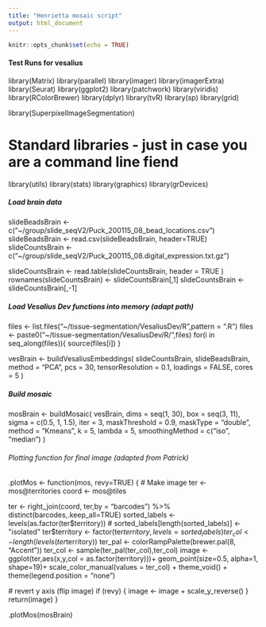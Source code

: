 ```yaml
---
title: "Henrietta mosaic script"
output: html_document
---
```


```r
knitr::opts_chunk$set(echo = TRUE)
```

#### Test Runs for vesalius
library(Matrix)
library(parallel)
library(imager)
library(imagerExtra)
library(Seurat)
library(ggplot2)
library(patchwork)
library(viridis)
library(RColorBrewer)
library(dplyr)
library(tvR)
library(sp)
library(grid)

library(SuperpixelImageSegmentation)

# Standard libraries - just in case you are a command line fiend
library(utils)
library(stats)
library(graphics)
library(grDevices)


##### Load brain data
slideBeadsBrain <-c("~/group/slide_seqV2/Puck_200115_08_bead_locations.csv")
slideBeadsBrain <- read.csv(slideBeadsBrain, header=TRUE)
slideCountsBrain <- c("~/group/slide_seqV2/Puck_200115_08.digital_expression.txt.gz")

slideCountsBrain <- read.table(slideCountsBrain, header = TRUE )
rownames(slideCountsBrain) <- slideCountsBrain[,1]
slideCountsBrain <- slideCountsBrain[,-1]

##### Load Vesalius Dev functions into memory (adapt path)
files <- list.files("~/tissue-segmentation/VesaliusDev/R",pattern = ".R")
files <- paste0("~/tissue-segmentation/VesaliusDev/R/",files)
for(i in seq_along(files)){
  source(files[i])
}


vesBrain <- buildVesaliusEmbeddings(
  slideCountsBrain,
  slideBeadsBrain,
  method = "PCA",
  pcs = 30,
  tensorResolution = 0.1,
  loadings = FALSE,
  cores = 5
)

##### Build mosaic
mosBrain <- buildMosaic(
  vesBrain,
  dims = seq(1, 30),
  box = seq(3, 11),
  sigma = c(0.5, 1, 1.5),
  iter = 3,
  maskThreshold = 0.9,
  maskType = "double",
  method = "Kmeans",
  k = 5,
  lambda = 5,
  smoothingMethod = c("iso", "median")
)


###### Plotting function for final image (adapted from Patrick)
.plotMos <- function(mos, revy=TRUE) {
  # Make image
  ter <- mos@territories
  coord <- mos@tiles
  
  ter <- right_join(coord, ter,by = "barcodes") %>% distinct(barcodes,.keep_all=TRUE)
  sorted_labels <- levels(as.factor(ter$territory))
  # sorted_labels[length(sorted_labels)] <- "isolated"
  ter$territory <- factor(ter$territory, levels = sorted_labels)
  ter_col <- length(levels(ter$territory))
  ter_pal <- colorRampPalette(brewer.pal(8, "Accent"))
  ter_col <- sample(ter_pal(ter_col),ter_col)
  image <- ggplot(ter,aes(x,y,col = as.factor(territory)))+
    geom_point(size=0.5, alpha=1, shape=19)+
    scale_color_manual(values = ter_col) +
    theme_void() +
    theme(legend.position = "none")
  
  # revert y axis (flip image)
  if (revy) {
    image <- image + scale_y_reverse()
  }
  return(image)
}


.plotMos(mosBrain)